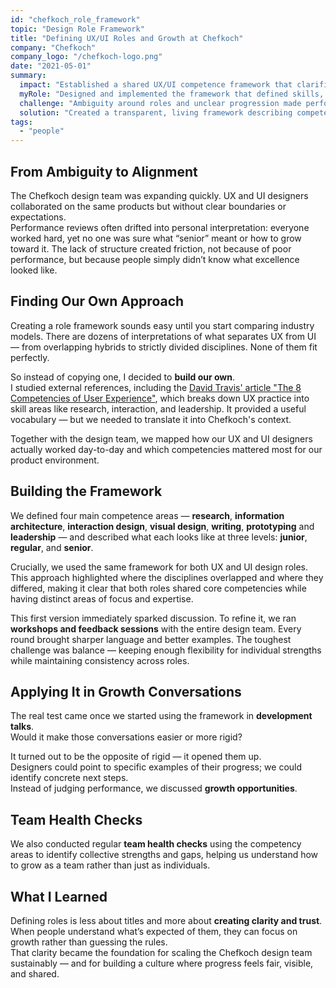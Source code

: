 ```yaml
---
id: "chefkoch_role_framework"
topic: "Design Role Framework"
title: "Defining UX/UI Roles and Growth at Chefkoch"
company: "Chefkoch"
company_logo: "/chefkoch-logo.png"
date: "2021-05-01"
summary:
  impact: "Established a shared UX/UI competence framework that clarified role expectations and guided growth conversations across the design team."
  myRole: "Designed and implemented the framework that defined skills, levels, and growth paths for UX and UI designers."
  challenge: "Ambiguity around roles and unclear progression made performance reviews subjective and inconsistent."
  solution: "Created a transparent, living framework describing competencies for UX and UI roles at different seniority levels and embedded it into daily development talks."
tags:
  - "people"
---
```


## From Ambiguity to Alignment

The Chefkoch design team was expanding quickly. UX and UI designers collaborated on the same products but without clear boundaries or expectations.  
Performance reviews often drifted into personal interpretation: everyone worked hard, yet no one was sure what “senior” meant or how to grow toward it. The lack of structure created friction, not because of poor performance, but because people simply didn’t know what excellence looked like.

## Finding Our Own Approach

Creating a role framework sounds easy until you start comparing industry models. There are dozens of interpretations of what separates UX from UI — from overlapping hybrids to strictly divided disciplines. None of them fit perfectly.

So instead of copying one, I decided to **build our own**.  
I studied external references, including the [David Travis' article "The 8 Competencies of User Experience"](https://medium.com/@userfocus/the-8-competencies-of-user-experience-a-tool-for-assessing-and-developing-ux-practitioners-631770c6d2da), which breaks down UX practice into skill areas like research, interaction, and leadership. It provided a useful vocabulary — but we needed to translate it into Chefkoch's context.

Together with the design team, we mapped how our UX and UI designers actually worked day-to-day and which competencies mattered most for our product environment.

## Building the Framework

We defined four main competence areas — **research**, **information architecture**, **interaction design**, **visual design**, **writing**, **prototyping** and **leadership** — and described what each looks like at three levels: **junior**, **regular**, and **senior**.

Crucially, we used the same framework for both UX and UI design roles. This approach highlighted where the disciplines overlapped and where they differed, making it clear that both roles shared core competencies while having distinct areas of focus and expertise.

This first version immediately sparked discussion. To refine it, we ran **workshops and feedback sessions** with the entire design team. Every round brought sharper language and better examples. The toughest challenge was balance — keeping enough flexibility for individual strengths while maintaining consistency across roles.

<ArticleImage
  src="/case-studies/chefkoch-roles-overview.png"
  alt="Visualization of the role framework for UX and UI designers"
  caption="UX and UI design roles are defined using the same framework"
  size="large"
/>

## Applying It in Growth Conversations

The real test came once we started using the framework in **development talks**.  
Would it make those conversations easier or more rigid?

It turned out to be the opposite of rigid — it opened them up.  
Designers could point to specific examples of their progress; we could identify concrete next steps.  
Instead of judging performance, we discussed **growth opportunities**.

## Team Health Checks

We also conducted regular **team health checks** using the competency areas to identify collective strengths and gaps, helping us understand how to grow as a team rather than just as individuals.

<ArticleImage
  src="/case-studies/chefkoch-roles-health-check.png"
  alt="Visualization of the framework with voting dots on each area as our team self assessment"
  caption="Conducting team health check to grow and mature the design function"
  size="small"
/>

## What I Learned

Defining roles is less about titles and more about **creating clarity and trust**.  
When people understand what’s expected of them, they can focus on growth rather than guessing the rules.  
That clarity became the foundation for scaling the Chefkoch design team sustainably — and for building a culture where progress feels fair, visible, and shared.
